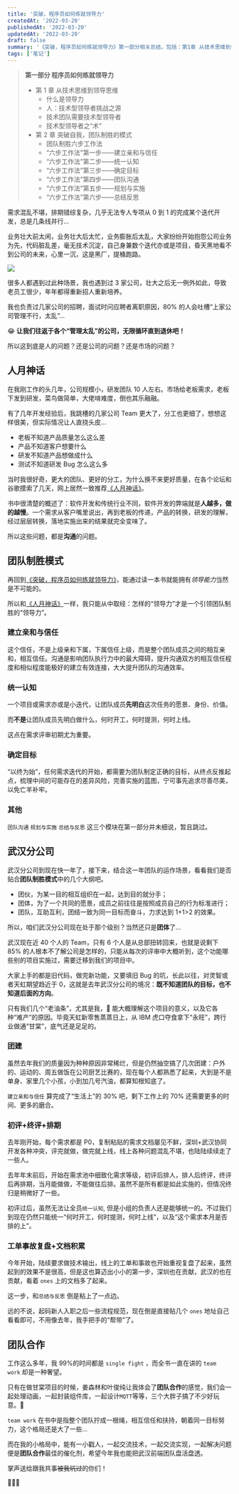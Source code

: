 ```yaml
---
title: '突破，程序员如何练就领导力'
createdAt: '2022-03-20'
publishedAt: '2022-03-20'
updatedAt: '2022-03-20'
draft: false
summary: '《突破，程序员如何练就领导力》第一部分相关总结，包括：第1章 从技术思维到领导思维，第2章 突破自我，团队制胜的模式'
tags: ['笔记']
---
```


> **第一部分 程序员如何练就领导力**
>
> - 第 1 章 从技术思维到领导思维
>   - 什么是领导力
>   - 人：技术型领导者挑战之源
>   - 技术团队需要技术型领导者
>   - 技术型领导者之“术”
> - 第 2 章 突破自我，团队制胜的模式
>   - 团队制胜六步工作法
>   - “六步工作法”第一步——建立亲和与信任
>   - “六步工作法”第二步——统一认知
>   - “六步工作法”第三步——确定目标
>   - “六步工作法”第四步——团队沟通
>   - “六步工作法”第五步——规划与实施
>   - “六步工作法”第六步——总结反思

需求混乱不堪，排期错综复杂，几乎无法专人专项从 0 到 1 的完成某个迭代开发，总是几条线并行...

业务壮大前太闲，业务壮大后太忙，业务膨胀后太乱，大家纷纷开始抱怨公司业务为先，代码脏乱差，毫无技术沉淀，自己身兼数个迭代亦或是项目，昏天黑地看不到公司的未来，心里一沉，这是黑厂，提桶跑路。

<Image
  src="/static/images/breakthrough/60542ff4bccbaVBo.gif"
  width={300}
  height={264}
/>

很多人都遇到过此种场景，我也遇到过 3 家公司，壮大之后无一例外如此，导致老员工很少，年年都得重新招人重新培养。

我也负责过几家公司的招聘，面试时问应聘者离职原因，80% 的人会吐槽“上家公司管理不行，太乱”...

😂 **让我们往返于各个“管理太乱”的公司，无限循环直到退休吧！**

所以这到底是人的问题？还是公司的问题？还是市场的问题？

## 人月神话

在我刚工作的头几年，公司规模小，研发团队 10 人左右。市场给老板需求，老板下发到研发，菜鸟做简单，大佬啃难度，倒也其乐融融。

有了几年开发经验后，我跳槽的几家公司 Team 更大了，分工也更细了，想想这样很美，但实际情况让人直挠头皮...

- 老板不知道产品质量怎么这么差
- 产品不知道客户想要什么
- 研发不知道产品想做成什么
- 测试不知道研发 Bug 怎么这么多

当时我很好奇，更大的团队、更好的分工，为什么换不来更好质量，在各个论坛和谷歌摸索了几天，网上居然一致推荐[《人月神话》](https://book.douban.com/subject/1102259/)。

书中很清楚的概述了：软件开发和传统行业不同，软件开发的弊端就是**人越多，做的越慢**。一个需求从客户嘴里说出，再到老板的传递，产品的转换，研发的理解，经过层层转换，落地实施出来的结果就完全变味了。

所以这些问题，都是**沟通**的问题。

## 团队制胜模式

再回到[《突破，程序员如何练就领导力》](https://book.douban.com/subject/30320112/)，能通过读一本书就能拥有*领导能力*当然是不可能的。

所以和[《人月神话》](https://book.douban.com/subject/1102259/)一样，我只能从中取经：怎样的“领导力”才是一个引领团队制胜的“领导力”。

### 建立亲和与信任

这个信任，不是上级亲和下属，下属信任上级，而是整个团队成员之间的相互亲和，相互信任。沟通是影响团队执行力中的最大障碍，提升沟通双方的相互信任程度和相似程度能极好的建立有效连接，大大提升团队的沟通效率。

### 统一认知

一个项目或需求亦或是小迭代，让团队成员**先明白**这次任务的愿景、身份、价值。

而**不是**让团队成员先明白做什么，何时开工，何时提测，何时上线。

这点在需求评审初期尤为重要。

### 确定目标

“以终为始”，任何需求迭代的开始，都需要为团队制定正确的目标，从终点反推起点，梳理中间的可能存在的差异风险，完善实施的蓝图，宁可事先追求尽善尽美，以免亡羊补牢。

### 其他

`团队沟通` `规划与实施` `总结与反思` 这三个模块在第一部分并未细说，暂且跳过。

## 武汉分公司

武汉分公司到现在快一年了，接下来，结合这一年团队的运作场景，看看我们是否贴合**团队制胜模式**中的几个大纲吧。

- 团伙，为某一目的相互组织在一起，达到目的就分手；
- 团体，为了一个共同的愿景，成员之前往往是按照成员自己的行为标准进行；
- 团队，互助互利，团结一致为同一目标而奋斗，力求达到 1+1>2 的效果。

所以，咱们武汉分公司现在处于那个级别？当然还只是**团体**了...

武汉现在近 40 个人的 Team，只有 6 个人是从总部扭转回来，也就是说剩下 85% 的人根本不了解公司是怎样的，只能从每次的评审中大概听到，这个功能哪些别的项目实施过，需要迁移到我们的项目中。

大家上手的都是旧代码，做完新功能，又要填旧 Bug 的坑，长此以往，对灵智或者天虹期望趋近于 0，这就是去年武汉分公司的境况：**既不知道团队的目标，也不知道后面的方向**。

只有我们几个“老油条”，尤其是我，🤔 能大概理解这个项目的意义，以及它各种“难产”的原因。毕竟天虹新零售蒸蒸日上，从 IBM 虎口夺食拿下“永旺”，跨行业做通“甘棠”，底气还是足足的。

### 团建

虽然去年我们的质量因为种种原因非常稀烂，但是仍然抽空搞了几次团建：户外的、运动的、周五做饭在公司厨艺比赛的，现在每个人都熟悉了起来，大到是不是单身、家里几个小孩，小到加几号汽油，都算知根知底了。

`建立亲和与信任` 算完成了“生活上”的 30% 吧，剩下工作上的 70% 还需要更多的时间、更多的磨合。

### 初评+终评+排期

去年刚开始，每个需求都是 P0，复制粘贴的需求文档屡见不鲜，深圳+武汉协同开发各种冲突，评完就做，做完就上线，线上各种问题混乱不堪，也陆陆续续走了一些人。

去年年末前后，开始在需求池中细致化需求等级，初评后排人，排人后终评，终评后再排期，当月能做做，不能做往后排。虽然不是所有都是如此实施的，但情况终归是稍微好了一些。

初评过后，虽然无法让全员`统一认知`, 但是小组的负责人还是能够统一的。不过我们到现在仍然只能统一“何时开工，何时提测，何时上线”，以及“这个需求本月是否排的上”。

### 工单事故复盘+文档积累

今年开始，陆续要求做技术输出，线上的工单和事故也开始重视复盘了起来，虽然起到的效果不是很高，但是这也算迈出小小的第一步，深圳也在贡献，武汉的也在贡献，看着 `ones` 上的文档多了起来。

这一步，和`总结与反思` 倒是粘上了一点边。

远的不说，起码新人入职之后一些流程规范，现在倒是直接贴几个 `ones` 地址自己看看即可，不用像去年，我手把手的“帮带”了。

## 团队合作

工作这么多年，我 99%的时间都是 `single fight` ，而全书一直在讲的 `team work` 却是一种奢望。

只有在做甘棠项目的时候，姜森林和叶俊纯让我体会了**团队合作**的感觉，我们会一起处理动画，一起封装组件库，一起设计`MQTT`等等，三个大胖子搞了不少好玩意。🥳

`team work` 在书中是指整个团队拧成一根绳，相互信任和扶持，朝着同一目标努力，这个格局还是大了一些...

而在我的小格局中，能有一小戳人，一起交流技术，一起交流实现，一起解决问题便是**团队合作**最佳的催化剂，希望今年我也能把武汉前端团队盘活盘透。

掌声送给跟我共事~~被我坑过~~的你们！

👏👏👏
